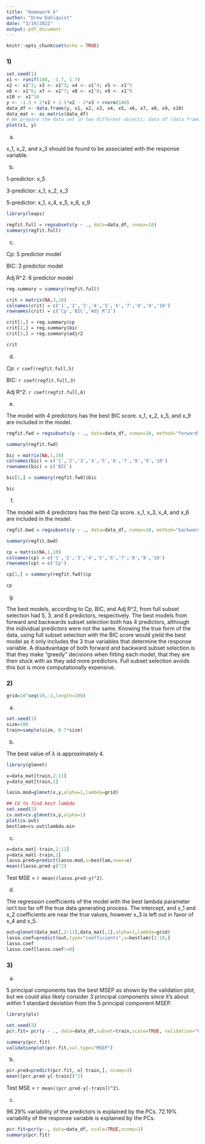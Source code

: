```yaml
---
title: "Homework 6"
author: "Drew Dahlquist"
date: "3/19/2022"
output: pdf_document
---
```


```r
knitr::opts_chunk$set(echo = TRUE)
```

### 1)

```r
set.seed(1)
x1 <- runif(100, -1.7, 1.7)
x2 <- x1^2; x3 <- x1^3; x4 <- x1^4; x5 <- x1^5
x6 <- x1^6; x7 <- x1^7; x8 <- x1^8; x9 <- x1^9
x10 <- x1^10
y <- -1.3 + 2*x1 + 1.5*x2 - 2*x3 + rnorm(100)
data_df <- data.frame(y, x1, x2, x3, x4, x5, x6, x7, x8, x9, x10)
data_mat <- as.matrix(data_df)
# We prepare the data set in two different objects: data_df (data frame), data_mat (matrix)
plot(x1, y)
```

(a)

x_1, x_2, and x_3 should be found to be associated with the response variable.

(b)

1-predictor: x_5

3-predictor: x_1, x_2, x_3

5-predictor: x_1, x_4, x_5, x_6, x_9

```r
library(leaps)

regfit.full = regsubsets(y ~ ., data=data_df, nvmax=10)
summary(regfit.full)
```

(c)

Cp: 5 predictor model

BIC: 3 predictor model

Adj R^2: 6 predictor model

```r
reg.summary = summary(regfit.full)

crit = matrix(NA,3,10)
colnames(crit) = c('1','2','3','4','5','6','7','8','9','10')
rownames(crit) = c('Cp','BIC','Adj R^2')

crit[1,] = reg.summary$cp
crit[2,] = reg.summary$bic
crit[3,] = reg.summary$adjr2

crit
```

(d)

Cp: `r coef(regfit.full,5)`

BIC: `r coef(regfit.full,3)`

Adj R^2: `r coef(regfit.full,6)`

(e)

The model with 4 predictors has the best BIC score. x_1, x_2, x_5, and x_9 are included in the model.

```r
regfit.fwd = regsubsets(y ~ ., data=data_df, nvmax=10, method="forward")

summary(regfit.fwd)

bic = matrix(NA,1,10)
colnames(bic) = c('1','2','3','4','5','6','7','8','9','10')
rownames(bic) = c('BIC')

bic[1,] = summary(regfit.fwd)$bic

bic
```

(f)

The model with 4 predictors has the best Cp score. x_1, x_3, x_4, and x_6 are included in the model.

```r
regfit.bwd = regsubsets(y ~ ., data=data_df, nvmax=10, method="backward")

summary(regfit.bwd)

cp = matrix(NA,1,10)
colnames(cp) = c('1','2','3','4','5','6','7','8','9','10')
rownames(cp) = c('Cp')

cp[1,] = summary(regfit.fwd)$cp

cp
```

(g)

The best models, according to Cp, BIC, and Adj R^2, from full subset selection had 5, 3, and 6 predictors, respectively. The best models from forward and backwards subset selection both has 4 predictors, although the individual predictors were not the same. Knowing the true form of the data, using full subset selection with the BIC score would yield the best model as it only includes the 3 true variables that determine the response variable. A disadvantage of both forward and backward subset selection is that they make "greedy" decisions when fitting each model, that they are then stuck with as they add more predictors. Full subset selection avoids this but is more computationally expensive.

### 2)

```r
grid=10^seq(10,-2,length=100)
```

(a)

```r
set.seed(1)
size=100
train=sample(size, 0.7*size)
```

(b)

The best value of $\lambda$ is approximately 4.

```r
library(glmnet)

x=data_mat[train,2:11]
y=data_mat[train,1]

lasso.mod=glmnet(x,y,alpha=1,lambda=grid)

## CV to find best lambda
set.seed(2)
cv.out=cv.glmnet(x,y,alpha=1)
plot(cv.out)
bestlam=cv.out$lambda.min
```

(c)

```r
x=data_mat[-train,2:11]
y=data_mat[-train,1]
lasso.pred=predict(lasso.mod,s=bestlam,newx=x)
mean((lasso.pred-y)^2)
```

Test MSE = `r mean((lasso.pred-y)^2)`.

(d)

The regression coefficients of the model with the best lambda parameter isn't too far off the true data generating process. The intercept, and x_1 and x_2 coefficients are near the true values, however x_3 is left out in favor of x_4 and x_5.

```r
out=glmnet(data_mat[,2:11],data_mat[,1],alpha=1,lambda=grid)
lasso.coef=predict(out,type="coefficients",s=bestlam)[1:10,]
lasso.coef
lasso.coef[lasso.coef!=0]
```

### 3)

(a)

5 principal components has the best MSEP as shown by the validation plot, but we could also likely consider 3 principal components since it's about within 1 standard deviation from the 5 principal component MSEP.

```r
library(pls)

set.seed(3)
pcr.fit= pcr(y ~ ., data=data_df,subset=train,scale=TRUE, validation="CV")

summary(pcr.fit)
validationplot(pcr.fit,val.type="MSEP")
```

(b)

```r
pcr.pred=predict(pcr.fit, x[-train,], ncomp=3)
mean((pcr.pred-y[-train])^2)
```

Test MSE = `r mean((pcr.pred-y[-train])^2)`.

(c)

96.29% variability of the predictors is explained by the PCs.
72.19% variability of the response variable is explained by the PCs.

```r
pcr.fit=pcr(y~., data=data_df, scale=TRUE,ncomp=3)
summary(pcr.fit)
```

